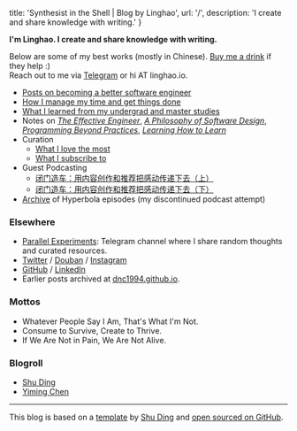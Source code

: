 
  title: 'Synthesist in the Shell | Blog by Linghao',
  url: '/',
  description: 'I create and share knowledge with writing.'
}


**I'm Linghao. I create and share knowledge with writing.**

Below are some of my best works (mostly in Chinese). [Buy me a drink](https://paypal.me/LinghaoZhang) if they help :)  
Reach out to me via [Telegram](https://t.me/linghao) or hi AT linghao.io.  

- [Posts on becoming a better software engineer](/tags/software-engineering)
- [How I manage my time and get things done](/posts/my-time-management-system-2020)
- [What I learned from my undergrad and master studies](/posts/five-year-learning-2013-2018)
- Notes on [*The Effective Engineer*](/notes/the-effective-engineer), [*A Philosophy of Software Design*](/notes/a-philosophy-of-software-design), [*Programming Beyond Practices*](/notes/programming-beyond-practices), [*Learning How to Learn*](/posts/notes-learning-how-to-learn)
- Curation
    - [What I love the most](/the-best-things)  
    - [What I subscribe to](/my-subscriptions)
- Guest Podcasting
    - [闭门造车：用内容创作和推荐把感动传递下去（上）](https://gulugulufm.github.io/podcasts/8/)  
    - [闭门造车：用内容创作和推荐把感动传递下去（下）](https://gulugulufm.github.io/podcasts/9/)  
- [Archive](/hyperbola) of Hyperbola episodes (my discontinued podcast attempt)

### Elsewhere

- [Parallel Experiments](https://t.me/s/LinghaoCh): Telegram channel where I share random thoughts and curated resources.
- [Twitter](https://twitter.com/instante_42) / [Douban](https://www.douban.com/people/instante_42/) / [Instagram](https://www.instagram.com/instante_42/)
- [GitHub](https://github.com/dnc1994) / [LinkedIn](https://www.linkedin.com/in/linghaozh)
- Earlier posts archived at [dnc1994.github.io](https://dnc1994.github.io/).

### Mottos

- Whatever People Say I Am, That's What I'm Not.
- Consume to Survive, Create to Thrive.
- If We Are Not in Pain, We Are Not Alive.

### Blogroll

- [Shu Ding](https://shud.in/)
- [Yiming Chen](https://yiming.dev/)

---

This blog is based on a [template](https://github.com/shuding/blog-template) by [Shu Ding](https://shud.in/) and [open sourced on GitHub](https://github.com/dnc1994/blog).